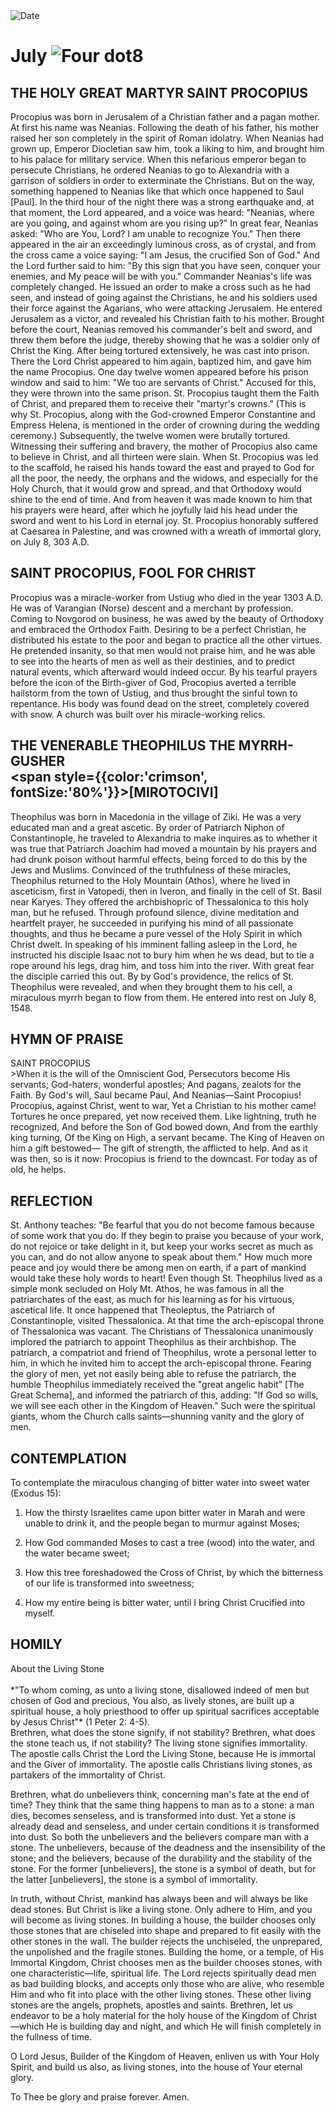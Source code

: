 
<RunningHead />
<Image src="/title-imprint.png" height={68} width={50} alt="Date" className="title-imprint"/>

# <div id="date">July <Image className="four-dot" src="/four-dot.png" height={15} width={15} alt="Four dot" />8</div>

## THE HOLY GREAT MARTYR SAINT PROCOPIUS

Procopius was born in Jerusalem of a Christian father and a pagan mother. At first his name was Neanias. Following the death of his father, his mother raised her son completely in the spirit of Roman idolatry. When Neanias had grown up, Emperor Diocletian saw him, took a liking to him, and brought him to his palace for military service. When this nefarious emperor began to persecute Christians, he ordered Neanias to go to Alexandria with a garrison of soldiers in order to exterminate the Christians. But on the way, something happened to Neanias like that which once happened to Saul [Paul]. In the third hour of the night there was a strong earthquake and, at that moment, the Lord appeared, and a voice was heard: "Neanias, where are you going, and against whom are you rising up?" In great fear, Neanias asked: "Who are You, Lord? I am unable to recognize You." Then there appeared in the air an exceedingly luminous cross, as of crystal, and from the cross came a voice saying: "I am Jesus, the crucified Son of God." And the Lord further said to him: "By this sign that you have seen, conquer your enemies, and My peace will be with you." Commander Neanias's life was completely changed.  He issued an order to make a cross such as he had seen, and instead of going against the Christians, he and his soldiers used their force against the Agarians, who were attacking Jerusalem. He entered Jerusalem as a victor, and revealed his Christian faith to his mother. Brought before the court, Neanias removed his commander's belt and sword, and threw them before the judge, thereby showing that he was a soldier only of Christ the King. After being tortured extensively, he was cast into prison. There the Lord Christ appeared to him again, baptized him, and gave him the name Procopius. One day twelve women appeared before his prison window and said to him: "We too are servants of Christ." Accused for this, they were thrown into the same prison. St. Procopius taught them the Faith of Christ, and prepared them to receive their "martyr's crowns." (This is why St. Procopius, along with the God-crowned Emperor Constantine and Empress Helena, is mentioned in the order of crowning during the wedding ceremony.)  Subsequently, the twelve women were brutally tortured. Witnessing their suffering and bravery, the mother of Procopius also came to believe in Christ, and all thirteen were slain. When St. Procopius was led to the scaffold, he raised his hands toward the east and prayed to God for all the poor, the needy, the orphans and the widows, and especially for the Holy Church, that it would grow and spread, and that Orthodoxy would shine to the end of time. And from heaven it was made known to him that his prayers were heard, after which he joyfully laid his head under the sword and went to his Lord in eternal joy. St. Procopius honorably suffered at Caesarea in Palestine, and was crowned with a wreath of immortal glory, on July 8, 303 A.D.

## SAINT PROCOPIUS, FOOL FOR CHRIST

Procopius was a miracle-worker from Ustiug who died in the year 1303 A.D. He was of Varangian (Norse) descent and a merchant by profession. Coming to Novgorod on business, he was awed by the beauty of Orthodoxy and embraced the Orthodox Faith. Desiring to be a perfect Christian, he distributed his estate to the poor and began to practice all the other virtues. He pretended insanity, so that men would not praise him, and he was able to see into the hearts of men as well as their destinies, and to predict natural events, which afterward would indeed occur. By his tearful prayers before the icon of the Birth-giver of God, Procopius averted a terrible hailstorm from the town of Ustiug, and thus brought the sinful town to repentance. His body was found dead on the street, completely covered with snow. A church was built over his miracle-working relics.

## THE VENERABLE THEOPHILUS THE MYRRH-GUSHER<br /><span style={{color:'crimson', fontSize:'80%'}}>[MIROTOCIVI]</span>

Theophilus was born in Macedonia in the village of Ziki. He was a very educated man and a great ascetic. By order of Patriarch Niphon of Constantinople, he traveled to Alexandria to make inquires as to whether it was true that Patriarch Joachim had moved a mountain by his prayers and had drunk poison without harmful effects, being forced to do this by the Jews and Muslims. Convinced of the truthfulness of these miracles, Theophilus returned to the Holy Mountain (Athos), where he lived in asceticism, first in Vatopedi, then in Iveron, and finally in the cell of St. Basil near Karyes. They offered the archbishopric of Thessalonica to this holy man, but he refused. Through profound silence, divine meditation and heartfelt prayer, he succeeded in purifying his mind of all passionate thoughts, and thus he became a pure vessel of the Holy Spirit in which Christ dwelt. In speaking of his imminent falling asleep in the Lord, he instructed his disciple Isaac not to bury him when he ws dead, but to tie a rope around his legs, drag him, and toss him into the river. With great fear the disciple carried this out. By by God's providence, the relics of St. Theophilus were revealed, and when they brought them to his cell, a miraculous myrrh began to flow from them. He entered into rest on July 8, 1548.


## HYMN OF PRAISE
<div style={{textAlign:'center', color:'crimson', fontWeight:'bold'}}>
SAINT PROCOPIUS
</div>
>When it is the will of the Omniscient God,  
Persecutors become His servants;  
God-haters, wonderful apostles;  
And pagans, zealots for the Faith.  
By God's will, Saul became Paul,  
And Neanias—Saint Procopius!  
Procopius, against Christ, went to war,  
Yet a Christian to his mother came!  
Tortures he once prepared, yet now received them.  
Like lightning, truth he recognized,  
And before the Son of God bowed down,  
And from the earthly king turning,  
Of the King on High, a servant became.  
The King of Heaven on him a gift bestowed—  
The gift of strength, the afflicted to help.  
And as it was then, so is it now:  
Procopius is friend to the downcast.  
For today as of old, he helps.  


## REFLECTION

St. Anthony teaches: "Be fearful that you do not become famous because of some work that you do. If they begin to praise you because of your work, do not rejoice or take delight in it, but keep your works secret as much as you can, and do not allow anyone to speak about them." How much more peace and joy would there be among men on earth, if a part of mankind would take these holy words to heart! Even though St. Theophilus lived as a simple monk secluded on Holy Mt. Athos, he was famous in all the patriarchates of the east, as much for his learning as for his virtuous, ascetical life. It once happened that Theoleptus, the Patriarch of Constantinople, visited Thessalonica. At that time the arch-episcopal throne of Thessalonica was vacant. The Christians of Thessalonica unanimously implored the patriarch to appoint Theophilus as their archbishop. The patriarch, a compatriot and friend of Theophilus, wrote a personal letter to him, in which he invited him to accept the arch-episcopal throne. Fearing the glory of men, yet not easily being able to refuse the patriarch, the humble Theophilus immediately received the "great angelic habit" [The Great Schema], and informed the patriarch of this, adding: "If God so wills, we will see each other in the Kingdom of Heaven." Such were the spiritual giants, whom the Church calls saints—shunning vanity and the glory of men.


## CONTEMPLATION

To contemplate the miraculous changing of bitter water into sweet water (Exodus 15):

1. How the thirsty Israelites came upon bitter water in Marah and were unable to drink it, and the people began to murmur against Moses;

2. How God commanded Moses to cast a tree (wood) into the water, and the water became sweet;

3. How this tree foreshadowed the Cross of Christ, by which the bitterness of our life is transformed into sweetness;

4. How my entire being is bitter water, until I bring Christ Crucified into myself.


## HOMILY
<div style={{textAlign:'center', color:'crimson', fontWeight:'bold'}}>
About the Living Stone
</div>
<br />
<div style={{textAlign:'right'}}>
*"To whom coming, as unto a living stone, disallowed indeed of men but chosen of God and precious, You also, as lively stones, are built up a spiritual house, a holy priesthood to offer up spiritual sacrifices acceptable by Jesus Christ"* (1 Peter 2: 4-5).
</div>
Brethren, what does the stone signify, if not stability? Brethren, what does the stone teach us, if not stability? The living stone signifies immortality. The apostle calls Christ the Lord the Living Stone, because He is immortal and the Giver of immortality. The apostle calls Christians living stones, as partakers of the immortality of Christ.

Brethren, what do unbelievers think, concerning man's fate at the end of time? They think that the same thing happens to man as to a stone: a man dies, becomes senseless, and is transformed into dust. Yet a stone is already dead and senseless, and under certain conditions it is transformed into dust. So both the unbelievers and the believers compare man with a stone. The unbelievers, because of the deadness and the insensibility of the stone; and the believers, because of the durability and the stability of the stone. For the former [unbelievers], the stone is a symbol of death, but for the latter [unbelievers], the stone is a symbol of immortality.

In truth, without Christ, mankind has always been and will always be like dead stones. But Christ is like a living stone. Only adhere to Him, and you will become as living stones. In building a house, the builder chooses only those stones that are chiseled into shape and prepared to fit easily with the other stones in the wall. The builder rejects the unchiseled, the unprepared, the unpolished and the fragile stones. Building the home, or a temple, of His Immortal Kingdom, Christ chooses men as the builder chooses stones, with one characteristic—life, spiritual life. The Lord rejects spiritually dead men as bad building blocks, and accepts only those who are alive, who resemble Him and who fit into place with the other living stones. These other living stones are the angels, prophets, apostles and saints. Brethren, let us endeavor to be a holy material for the holy house of the Kingdom of Christ—which He is building day and night, and which He will finish completely in the fullness of time.

O Lord Jesus, Builder of the Kingdom of Heaven, enliven us with Your Holy Spirit, and build us also, as living stones, into the house of Your eternal glory.

To Thee be glory and praise forever. Amen.